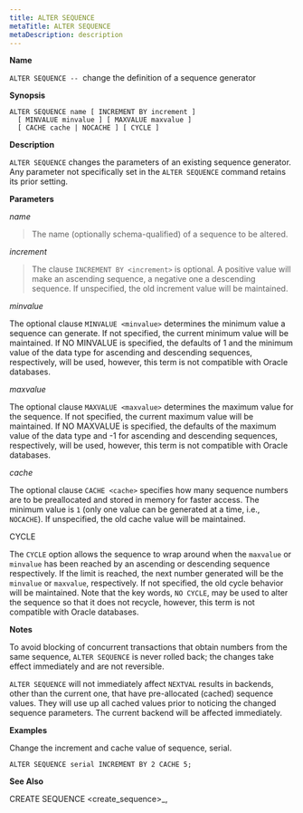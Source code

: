 ```yaml
---
title: ALTER SEQUENCE
metaTitle: ALTER SEQUENCE
metaDescription: description
---
```


**Name**

`ALTER SEQUENCE --`  change the definition of a sequence generator

**Synopsis**

``` text
ALTER SEQUENCE name [ INCREMENT BY increment ]
  [ MINVALUE minvalue ] [ MAXVALUE maxvalue ]
  [ CACHE cache | NOCACHE ] [ CYCLE ]
```

**Description**

`ALTER SEQUENCE` changes the parameters of an existing sequence
generator. Any parameter not specifically set in the `ALTER SEQUENCE`
command retains its prior setting.

**Parameters**

*name*

> The name (optionally schema-qualified) of a sequence to be altered.

*increment*

> The clause `INCREMENT BY <increment>` is optional. A positive value
> will make an ascending sequence, a negative one a descending sequence.
> If unspecified, the old increment value will be maintained.

*minvalue*

The optional clause `MINVALUE <minvalue>` determines the minimum value a
sequence can generate. If not specified, the current minimum value will
be maintained. If NO MINVALUE is specified, the defaults of 1 and the
minimum value of the data type for ascending and descending sequences,
respectively, will be used, however, this term is not compatible with
Oracle databases.

*maxvalue*

The optional clause `MAXVALUE <maxvalue>` determines the maximum value
for the sequence. If not specified, the current maximum value will be
maintained. If NO MAXVALUE is specified, the defaults of the maximum
value of the data type and -1 for ascending and descending sequences,
respectively, will be used, however, this term is not compatible with
Oracle databases.

*cache*

The optional clause `CACHE <cache>` specifies how many sequence numbers
are to be preallocated and stored in memory for faster access. The
minimum value is `1` (only one value can be generated at a time, i.e.,
`NOCACHE`). If unspecified, the old cache value will be maintained.

CYCLE

The `CYCLE` option allows the sequence to wrap around when the
`maxvalue` or `minvalue` has been reached by an ascending or descending
sequence respectively. If the limit is reached, the next number
generated will be the `minvalue` or `maxvalue`, respectively. If not
specified, the old cycle behavior will be maintained. Note that the key
words, `NO CYCLE`, may be used to alter the sequence so that it does not
recycle, however, this term is not compatible with Oracle databases.

**Notes**

To avoid blocking of concurrent transactions that obtain numbers from
the same sequence, `ALTER SEQUENCE` is never rolled back; the changes
take effect immediately and are not reversible.

`ALTER SEQUENCE` will not immediately affect `NEXTVAL` results in
backends, other than the current one, that have pre-allocated (cached)
sequence values. They will use up all cached values prior to noticing
the changed sequence parameters. The current backend will be affected
immediately.

**Examples**

Change the increment and cache value of sequence, serial.

``` text
ALTER SEQUENCE serial INCREMENT BY 2 CACHE 5;
```

**See Also**

<span class="title-ref">CREATE SEQUENCE \<create_sequence\>_</span>,
